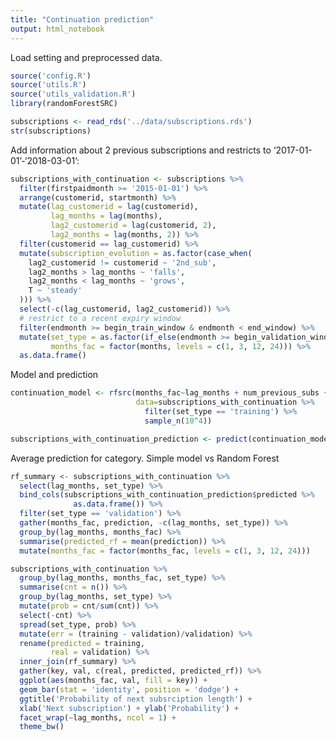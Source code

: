 ```yaml
---
title: "Continuation prediction"
output: html_notebook
---
```



Load setting and preprocessed data.
```r
source('config.R')
source('utils.R')
source('utils_validation.R')
library(randomForestSRC)

subscriptions <- read_rds('../data/subscriptions.rds')
str(subscriptions)
```

Add information about 2 previous subscriptions and restricts to '2017-01-01'-'2018-03-01':
```r
subscriptions_with_continuation <- subscriptions %>%
  filter(firstpaidmonth >= '2015-01-01') %>%
  arrange(customerid, startmonth) %>%
  mutate(lag_customerid = lag(customerid),
         lag_months = lag(months),
         lag2_customerid = lag(customerid, 2),
         lag2_months = lag(months, 2)) %>%
  filter(customerid == lag_customerid) %>%
  mutate(subscription_evolution = as.factor(case_when(
    lag2_customerid != customerid ~ '2nd_sub',
    lag2_months > lag_months ~ 'falls',
    lag2_months < lag_months ~ 'grows',
    T ~ 'steady'
  ))) %>%
  select(-c(lag_customerid, lag2_customerid)) %>%
  # restrict to a recent expiry window
  filter(endmonth >= begin_train_window & endmonth < end_window) %>%
  mutate(set_type = as.factor(if_else(endmonth >= begin_validation_window, 'validation', 'training')),
         months_fac = factor(months, levels = c(1, 3, 12, 24))) %>%
  as.data.frame()
```

Model and prediction
```r
continuation_model <- rfsrc(months_fac~lag_months + num_previous_subs + model31224 + paymentperiodchosenatstart + subscription_evolution + siteverkey_cat2 + gdppercapita, 
                            data=subscriptions_with_continuation %>%
                              filter(set_type == 'training') %>%
                              sample_n(10^4))

subscriptions_with_continuation_prediction <- predict(continuation_model, newdata = subscriptions_with_continuation)
```


Average prediction for category. Simple model vs Random Forest
```r
rf_summary <- subscriptions_with_continuation %>%
  select(lag_months, set_type) %>%
  bind_cols(subscriptions_with_continuation_prediction$predicted %>%
              as.data.frame()) %>%
  filter(set_type == 'validation') %>%
  gather(months_fac, prediction, -c(lag_months, set_type)) %>%
  group_by(lag_months, months_fac) %>%
  summarise(predicted_rf = mean(prediction)) %>%
  mutate(months_fac = factor(months_fac, levels = c(1, 3, 12, 24)))

subscriptions_with_continuation %>%
  group_by(lag_months, months_fac, set_type) %>%
  summarise(cnt = n()) %>%
  group_by(lag_months, set_type) %>%
  mutate(prob = cnt/sum(cnt)) %>%
  select(-cnt) %>%
  spread(set_type, prob) %>%
  mutate(err = (training - validation)/validation) %>%
  rename(predicted = training,
         real = validation) %>%
  inner_join(rf_summary) %>%
  gather(key, val, c(real, predicted, predicted_rf)) %>%
  ggplot(aes(months_fac, val, fill = key)) +
  geom_bar(stat = 'identity', position = 'dodge') +
  ggtitle('Probability of next subsrciption length') +
  xlab('Next subscription') + ylab('Probability') +
  facet_wrap(~lag_months, ncol = 1) +
  theme_bw()

```

